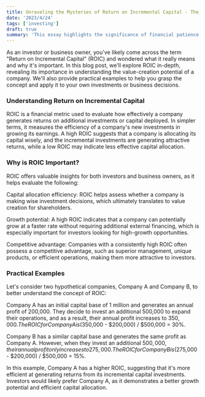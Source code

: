 ```yaml
---
title: Unraveling the Mysteries of Return on Incremental Capital - The Key to Maximizing Profits
date: '2023/4/24'
tags: ['investing']
draft: true
summary: 'This essay highlights the significance of financial patience in investing and personal finance. It stresses the power of compound interest, staying calm during market turbulence, and developing emotional intelligence. It provides useful tips to cultivate a long-term perspective and argues that financial patience is crucial for wealth creation.'
---
```


As an investor or business owner, you've likely come across the term "Return on Incremental Capital" (ROIC) and wondered what it really means and why it's important. In this blog post, we'll explore ROIC in-depth, revealing its importance in understanding the value-creation potential of a company. We'll also provide practical examples to help you grasp the concept and apply it to your own investments or business decisions.

### Understanding Return on Incremental Capital

ROIC is a financial metric used to evaluate how effectively a company generates returns on additional investments or capital deployed. In simpler terms, it measures the efficiency of a company's new investments in growing its earnings. A high ROIC suggests that a company is allocating its capital wisely, and the incremental investments are generating attractive returns, while a low ROIC may indicate less effective capital allocation.

### Why is ROIC Important?

ROIC offers valuable insights for both investors and business owners, as it helps evaluate the following:

Capital allocation efficiency: ROIC helps assess whether a company is making wise investment decisions, which ultimately translates to value creation for shareholders.

Growth potential: A high ROIC indicates that a company can potentially grow at a faster rate without requiring additional external financing, which is especially important for investors looking for high-growth opportunities.

Competitive advantage: Companies with a consistently high ROIC often possess a competitive advantage, such as superior management, unique products, or efficient operations, making them more attractive to investors.

### Practical Examples

Let's consider two hypothetical companies, Company A and Company B, to better understand the concept of ROIC:

Company A has an initial capital base of 1 million and generates an annual profit of 200,000. They decide to invest an additional 500,000 to expand their operations, and as a result, their annual profit increases to $350,000. The ROIC for Company A is ($350,000 - $200,000) / $500,000 = 30%.

Company B has a similar capital base and generates the same profit as Company A. However, when they invest an additional $500,000, their annual profit only increases to 275,000. The ROIC for Company B is ($275,000 - $200,000) / $500,000 = 15%.

In this example, Company A has a higher ROIC, suggesting that it's more efficient at generating returns from its incremental capital investments. Investors would likely prefer Company A, as it demonstrates a better growth potential and efficient capital allocation.
